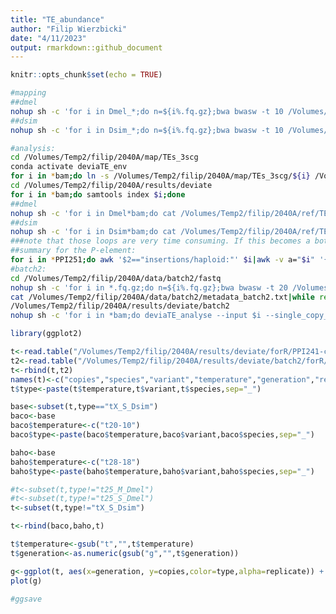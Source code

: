 ```yaml
---
title: "TE_abundance"
author: "Filip Wierzbicki"
date: "4/11/2023"
output: rmarkdown::github_document
---
```


```r
knitr::opts_chunk$set(echo = TRUE)
```

```bash
#mapping
##dmel
nohup sh -c 'for i in Dmel_*;do n=${i%.fq.gz};bwa bwasw -t 10 /Volumes/Temp2/filip/2040A/ref/TEs-scg/teseqs-3scg-dmel.fasta $i|samtools sort -@ 4 -m 3G - > /Volumes/Temp2/filip/2040A/map/TEs_3scg/${n}.sort.bam;done' &
##dsim
nohup sh -c 'for i in Dsim_*;do n=${i%.fq.gz};bwa bwasw -t 10 /Volumes/Temp2/filip/2040A/ref/TEs-scg/teseqs-3scg-dsim.fasta $i|samtools sort -@ 4 -m 3G - > /Volumes/Temp2/filip/2040A/map/TEs_3scg/${n}.sort.bam;done' &

#analysis:
cd /Volumes/Temp2/filip/2040A/map/TEs_3scg
conda activate deviaTE_env
for i in *bam;do ln -s /Volumes/Temp2/filip/2040A/map/TEs_3scg/${i} /Volumes/Temp2/filip/2040A/results/deviate/${i};done
cd /Volumes/Temp2/filip/2040A/results/deviate
for i in *bam;do samtools index $i;done
##dmel
nohup sh -c 'for i in Dmel*bam;do cat /Volumes/Temp2/filip/2040A/ref/TEnames.txt|while read TE;do deviaTE_analyse --input $i --single_copy_genes Dmel_tj,Dmel_rpl32,Dmel_rhi --library /Volumes/Temp2/filip/2040A/ref/TEs-scg/teseqs-3scg-dmel.fasta --family $TE;done;done' &
##dsim
nohup sh -c 'for i in Dsim*bam;do cat /Volumes/Temp2/filip/2040A/ref/TEnames.txt|while read TE;do deviaTE_analyse --input $i --single_copy_genes Dsim_tj,Dsim_rpl32,Dsim_rhi --library /Volumes/Temp2/filip/2040A/ref/TEs-scg/teseqs-3scg-dsim.fasta --family $TE;done;done' &
###note that those loops are very time consuming. If this becomes a bottleneck, I can write a storm script that submits multiple commands to parallelize the process
##summary for the P-element:
for i in *PPI251;do awk '$2=="insertions/haploid:"' $i|awk -v a="$i" '{print $3,a}';done|sed 's/.sort.bam.PPI251//g'|awk -F "_" '{print $1,$2,$3,$4,$5}' > forR/PPI241-copynr.forR
#batch2:
cd /Volumes/Temp2/filip/2040A/data/batch2/fastq
nohup sh -c 'for i in *.fq.gz;do n=${i%.fq.gz};bwa bwasw -t 20 /Volumes/Temp2/filip/2040A/ref/TEs-scg/teseqs-3scg-dmel.fasta $i|samtools sort -@ 4 -m 3G - > /Volumes/Temp3/filip/2040A/map/TEs_3scg/batch2/${n}.sort.bam;done' &
cat /Volumes/Temp2/filip/2040A/data/batch2/metadata_batch2.txt|while read b n;do ln -s /Volumes/Temp3/filip/2040A/map/TEs_3scg/batch2/${b}.fastq.sort.bam /Volumes/Temp2/filip/2040A/results/deviate/batch2/${n}.sort.bam;done
/Volumes/Temp2/filip/2040A/results/deviate/batch2
nohup sh -c 'for i in *bam;do deviaTE_analyse --input $i --single_copy_genes Dmel_tj,Dmel_rpl32,Dmel_rhi --library /Volumes/Temp2/filip/2040A/ref/TEs-scg/teseqs-3scg-dmel.fasta --family PPI251;done'&
```

```R

library(ggplot2)

t<-read.table("/Volumes/Temp2/filip/2040A/results/deviate/forR/PPI241-copynr.forR")
t2<-read.table("/Volumes/Temp2/filip/2040A/results/deviate/batch2/forR/PPI251-copynr.forR")
t<-rbind(t,t2)
names(t)<-c("copies","species","variant","temperature","generation","replicate")
t$type<-paste(t$temperature,t$variant,t$species,sep="_")

base<-subset(t,type=="tX_S_Dsim")
baco<-base
baco$temperature<-c("t20-10")
baco$type<-paste(baco$temperature,baco$variant,baco$species,sep="_")

baho<-base
baho$temperature<-c("t28-18")
baho$type<-paste(baho$temperature,baho$variant,baho$species,sep="_")

#t<-subset(t,type!="t25_M_Dmel")
#t<-subset(t,type!="t25_S_Dmel")
t<-subset(t,type!="tX_S_Dsim")

t<-rbind(baco,baho,t)

t$temperature<-gsub("t","",t$temperature)
t$generation<-as.numeric(gsub("g","",t$generation))

g<-ggplot(t, aes(x=generation, y=copies,color=type,alpha=replicate)) + geom_line()+scale_alpha_discrete(range = c(0.3, 1))
plot(g)

#ggsave

```
